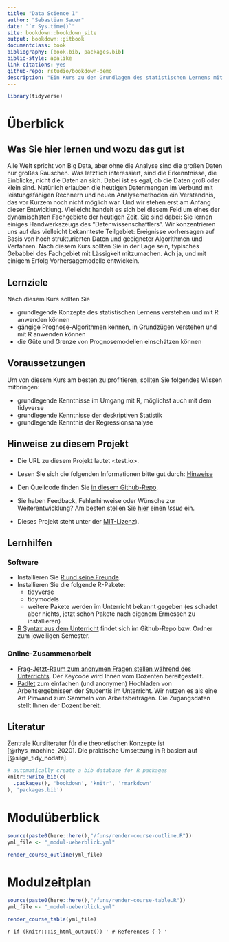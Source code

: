 ```yaml
--- 
title: "Data Science 1"
author: "Sebastian Sauer"
date: "`r Sys.time()`"
site: bookdown::bookdown_site
output: bookdown::gitbook
documentclass: book
bibliography: [book.bib, packages.bib]
biblio-style: apalike
link-citations: yes
github-repo: rstudio/bookdown-demo
description: "Ein Kurs zu den Grundlagen des statistischen Lernens mit einem Fokus auf Prognosemodelle für hoch strukturierte Daten"
---
```




```r
library(tidyverse)
```



# Überblick




## Was Sie hier lernen und wozu das gut ist

Alle Welt spricht von Big Data, aber ohne die Analyse sind die großen Daten nur großes Rauschen. Was letztlich interessiert, sind die Erkenntnisse, die Einblicke, nicht die Daten an sich. 
Dabei ist es egal, ob die Daten groß oder klein sind. 
Natürlich erlauben die heutigen Datenmengen im Verbund mit leistungsfähigen Rechnern und neuen Analysemethoden ein Verständnis, 
das vor Kurzem noch nicht möglich war. 
Und wir stehen erst am Anfang dieser Entwicklung. 
Vielleicht handelt es sich bei diesem Feld um eines der dynamischsten Fachgebiete der heutigen Zeit. 
Sie sind dabei: Sie lernen einiges Handwerkszeugs des "Datenwissenschaftlers". 
Wir konzentrieren uns auf das vielleicht bekannteste Teilgebiet: 
Ereignisse vorhersagen auf Basis von hoch strukturierten Daten 
und geeigneter Algorithmen und Verfahren.
Nach diesem Kurs sollten Sie in der Lage sein,
typisches Gebabbel des Fachgebiet mit Lässigkeit mitzumachen.
Ach ja, und mit einigem Erfolg Vorhersagemodelle entwickeln.




## Lernziele

Nach diesem Kurs sollten Sie

- grundlegende Konzepte des statistischen Lernens verstehen und mit R anwenden können
- gängige Prognose-Algorithmen kennen, in Grundzügen verstehen und mit R anwenden können
- die Güte und Grenze von Prognosemodellen einschätzen können


## Voraussetzungen

Um von diesem Kurs am besten zu profitieren,
sollten Sie folgendes Wissen mitbringen:


- grundlegende Kenntnisse im Umgang mit R, möglichst auch mit dem tidyverse
- grundlegende Kenntnisse der deskriptiven Statistik
- grundlegende Kenntnis der Regressionsanalyse





## Hinweise zu diesem Projekt

- Die URL zu diesem Projekt lautet <test.io>.

- Lesen Sie sich die folgenden Informationen bitte gut durch: [Hinweise](https://sebastiansauer.github.io/fopra/Interna/Hinweise.html)

- Den Quellcode finden Sie [in diesem Github-Repo](https://github.com/sebastiansauer/datascience1).

- Sie haben Feedback, Fehlerhinweise oder Wünsche zur Weiterentwicklung? Am besten stellen Sie  [hier](https://github.com/sebastiansauer/datascience1/issues) einen *Issue*  ein.

- Dieses Projekt steht unter der [MIT-Lizenz](https://github.com/sebastiansauer/datascience1/blob/main/LICENSE)). 





## Lernhilfen




### Software

- Installieren Sie [R und seine Freunde](https://data-se.netlify.app/2021/11/30/installation-von-r-und-seiner-freunde/).
- Installieren Sie die folgende R-Pakete:
    - tidyverse
    - tidymodels
    - weitere Pakete werden im Unterricht bekannt gegeben (es schadet aber nichts, jetzt schon Pakete nach eigenem Ermessen zu installieren)
- [R Syntax aus dem Unterricht](https://github.com/sebastiansauer/Lehre) findet sich im Github-Repo bzw. Ordner zum jeweiligen Semester.





### Online-Zusammenarbeit

- [Frag-Jetzt-Raum zum anonymen Fragen stellen während des Unterrichts](https://frag.jetzt/home). Der Keycode wird Ihnen vom Dozenten bereitgestellt.
- [Padlet](https://de.padlet.com/) zum einfachen (und anonymen) Hochladen von Arbeitsergebnissen der Studentis im Unterricht. Wir nutzen es als eine Art Pinwand zum Sammeln von Arbeitsbeiträgen. Die Zugangsdaten stellt Ihnen der Dozent bereit.








## Literatur

Zentrale Kursliteratur für die theoretischen Konzepte ist [@rhys_machine_2020].
Die praktische Umsetzung in R basiert auf [@silge_tidy_nodate].










```r
# automatically create a bib database for R packages
knitr::write_bib(c(
  .packages(), 'bookdown', 'knitr', 'rmarkdown'
), 'packages.bib')
```


<!--chapter:end:index.Rmd-->

# Modulüberblick



```r
source(paste0(here::here(),"/funs/render-course-outline.R"))
yml_file <- "_modul-ueberblick.yml"

render_course_outline(yml_file)
```


<!--chapter:end:01-Modulueberblick.Rmd-->

# Modulzeitplan



```r
source(paste0(here::here(),"/funs/render-course-table.R"))
yml_file <- "_modul-ueberblick.yml"

render_course_table(yml_file)
```


<!--chapter:end:02-Modulzeitplan.Rmd-->

`r if (knitr:::is_html_output()) '
# References {-}
'`

<!--chapter:end:06-references.Rmd-->

